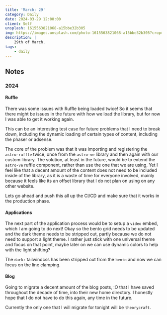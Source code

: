 ```yaml
---
title: 'March: 29'
category: Daily
date: 2024-03-29 12:00:00
client: Self
unsplash: 1615563821068-a15bbe32b305
img: https://images.unsplash.com/photo-1615563821068-a15bbe32b305?crop=entropy&cs=srgb&fm=jpg&ixid=MnwzNjM5Nzd8MHwxfHJhbmRvbXx8fHx8fHx8fDE2ODE3NDg2ODY&ixlib=rb-4.0.3&q=85
description: |
    29th of March.
tags:
    - daily
---
```




## Notes



### 2024


#### Ruffle

There was some issues with Ruffle being loaded twice! So it seems that there might be issues in the future with how we load the library, but for now I was able to get it working again.

This can be an interesting test case for future problems that I need to break down, including the dynamic loading of certain types of content, including the phaser or adsense.

The core of the problem was that it was importing and registering the `astro-ruffle` twice, once from the `astro-ve` library and then again with our custom library. The solution, at least in the future, would be to extend the `astro-ve` ruffle component, rather than use the one that we are using,
Yet I feel like that a decent amount of the content does not need to be included inside of the library, as it is a waste of time for everyone involved, mainly because it feels like its an offset library that I do not plan on using on any other website.

Lets go ahead and push this all up the CI/CD and make sure that it works in the production phase.


#### Applications

The next part of the application process would be to setup a `video` embed, which I am going to do next!
Okay so the bento grid needs to be updated and the dark theme needs to be stripped out, partly because we do not need to support a light theme.
I rather just stick with one universal theme and focus on that point, maybe later on we can use dynamic colors to help with the light shifting?

The `dark:` tailwindcss has been stripped out from the `bento` and now we can focus on the line clamping.



#### Blog

Going to migrate a decent amount of the blog posts, :O that I have saved throughout the decade of time, into their new home directory.
I honestly hope that I do not have to do this again, any time in the future.

Currently the only one that I will migrate for tonight will be `theorycraft`.

